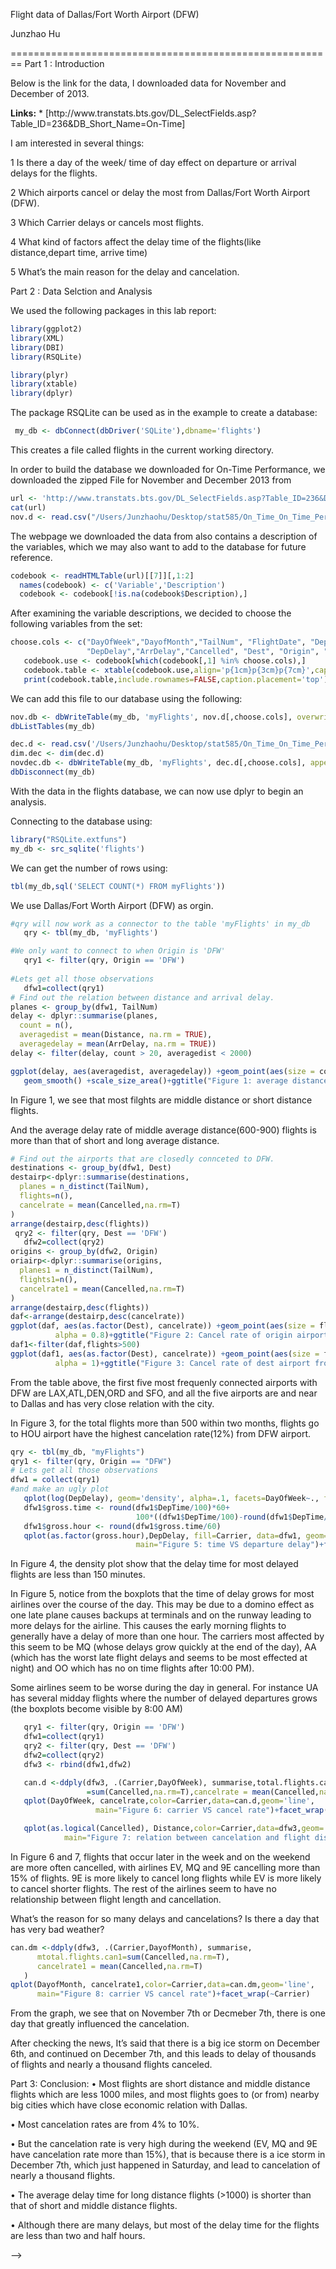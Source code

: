 Flight data of Dallas/Fort Worth Airport (DFW)  

Junzhao Hu

========================================================
Part 1 : Introduction

Below is the link for the data, I downloaded data for  November and December of 2013.


**Links:**
* [http://www.transtats.bts.gov/DL_SelectFields.asp?Table_ID=236&DB_Short_Name=On-Time]


I am interested in several things:

1 Is there a day of the week/ time of day effect on departure or arrival delays for the flights.

2 Which airports cancel or delay the most from Dallas/Fort Worth Airport (DFW).

3 Which Carrier delays or cancels most flights.

4 What kind of factors affect the delay time of the flights(like distance,depart time, arrive time)

5 What's the main reason for the delay and cancelation.

Part 2 : Data Selction and Analysis

We used the following packages in this lab report:
```r
library(ggplot2)
library(XML)
library(DBI)
library(RSQLite)

library(plyr)
library(xtable)
library(dplyr)
```

The package RSQLite can be used as in the example to create a database:

```r
 my_db <- dbConnect(dbDriver('SQLite'),dbname='flights')
```
This creates a file called flights in the current working directory.


In order to build the database we downloaded for On-Time Performance,
we downloaded the zipped File for November and December 2013 from

```r
url <- 'http://www.transtats.bts.gov/DL_SelectFields.asp?Table_ID=236&DB_Short_Name=On-Time'
cat(url)
nov.d <- read.csv("/Users/Junzhaohu/Desktop/stat585/On_Time_On_Time_Performance_2013_11/11.csv")
```

The webpage we downloaded the data from also contains a 
description of the variables, which we may also want to add to the database for 
future reference.
```r
codebook <- readHTMLTable(url)[[7]][,1:2]
  names(codebook) <- c('Variable','Description')
  codebook <- codebook[!is.na(codebook$Description),]
```
After examining the variable descriptions, we decided to 
choose the following variables from the set:
```r
choose.cols <- c("DayOfWeek","DayofMonth","TailNum", "FlightDate", "DepTime","Carrier", 
                 "DepDelay","ArrDelay","Cancelled", "Dest", "Origin", "Distance")
   codebook.use <- codebook[which(codebook[,1] %in% choose.cols),]
   codebook.table <- xtable(codebook.use,align='p{1cm}p{3cm}p{7cm}',caption='Description of Table Columns')
   print(codebook.table,include.rownames=FALSE,caption.placement='top')
```
We can add this file to our database using the following:
```r
nov.db <- dbWriteTable(my_db, 'myFlights', nov.d[,choose.cols], overwrite=TRUE)
dbListTables(my_db)
```
```r
dec.d <- read.csv('/Users/Junzhaohu/Desktop/stat585/On_Time_On_Time_Performance_2013_12/12.csv')
dim.dec <- dim(dec.d)
novdec.db <- dbWriteTable(my_db, 'myFlights', dec.d[,choose.cols], append=TRUE)
dbDisconnect(my_db)
```

With the data in the flights database, we can now use dplyr to 
begin an analysis.

Connecting to the database using:

```r
library("RSQLite.extfuns")
my_db <- src_sqlite('flights')
```
We can get the number of rows using: 
```r
tbl(my_db,sql('SELECT COUNT(*) FROM myFlights'))
```
We use Dallas/Fort Worth Airport (DFW) as orgin. 
```r
#qry will now work as a connector to the table 'myFlights' in my_db
   qry <- tbl(my_db, 'myFlights')

#We only want to connect to when Origin is 'DFW'
   qry1 <- filter(qry, Origin == 'DFW')
   
#Lets get all those observations
   dfw1=collect(qry1)
# Find out the relation between distance and arrival delay.
planes <- group_by(dfw1, TailNum)
delay <- dplyr::summarise(planes,
  count = n(),
  averagedist = mean(Distance, na.rm = TRUE),
  averagedelay = mean(ArrDelay, na.rm = TRUE))
delay <- filter(delay, count > 20, averagedist < 2000)

ggplot(delay, aes(averagedist, averagedelay)) +geom_point(aes(size = count), alpha = 1/2) +
   geom_smooth() +scale_size_area()+ggtitle("Figure 1: average distance vs average delay")
```
In Figure 1, we see that most filghts are middle distance or short distance flights.

And the average delay rate of middle average distance(600-900) flights is more than that of short and long average distance.

```r
# Find out the airports that are closedly connceted to DFW.
destinations <- group_by(dfw1, Dest)
destairp<-dplyr::summarise(destinations,
  planes = n_distinct(TailNum),
  flights=n(),
  cancelrate = mean(Cancelled,na.rm=T)
)
arrange(destairp,desc(flights))
 qry2 <- filter(qry, Dest == 'DFW')
   dfw2=collect(qry2)
origins <- group_by(dfw2, Origin)
oriairp<-dplyr::summarise(origins,
  planes1 = n_distinct(TailNum),
  flights1=n(),
  cancelrate1 = mean(Cancelled,na.rm=T)
)
arrange(destairp,desc(flights))
daf<-arrange(destairp,desc(cancelrate))
ggplot(daf, aes(as.factor(Dest), cancelrate)) +geom_point(aes(size = flights), 
          alpha = 0.8)+ggtitle("Figure 2: Cancel rate of origin airport from DFW")
daf1<-filter(daf,flights>500)
ggplot(daf1, aes(as.factor(Dest), cancelrate)) +geom_point(aes(size = flights),
          alpha = 1)+ggtitle("Figure 3: Cancel rate of dest airport from DFW")
```
From the table above, the first five most frequenly connected airports with DFW are LAX,ATL,DEN,ORD and SFO, and all the five airports are  and near to Dallas and has very close relation with the city.


In Figure 3, for the total flights more than 500 within two months, flights go to HOU airport have the highest cancelation rate(12%) from DFW airport.
```r
qry <- tbl(my_db, "myFlights")
qry1 <- filter(qry, Origin == "DFW")
# Lets get all those observations
dfw1 = collect(qry1)
#and make an ugly plot
   qplot(log(DepDelay), geom='density', alpha=.1, facets=DayOfWeek~., fill=as.factor(DayOfWeek), data = dfw1[which(dfw1$DepDelay > 0),],main="Figure 4: Density plot")
   dfw1$gross.time <- round(dfw1$DepTime/100)*60+ 
                            100*((dfw1$DepTime/100)-round(dfw1$DepTime/100)) 
   dfw1$gross.hour <- round(dfw1$gross.time/60)
   qplot(as.factor(gross.hour),DepDelay, fill=Carrier, data=dfw1, geom='boxplot',
                            main="Figure 5: time VS departure delay")+facet_wrap(~Carrier)
```
In Figure 4, the density plot show that the delay time for most delayed flights are less than 150 minutes.


In Figure 5, notice from the boxplots that the time of delay grows for 
most airlines over the course
of the day. This may be due to a domino effect as one late 
plane causes backups at terminals
and on the runway leading to more delays for the airline.
This causes the early morning flights to generally have a delay of more than one hour.
The carriers most affected by this seem to be MQ (whose delays grow quickly at the end of the day),
AA (which has the worst late flight delays and seems to be most effected at night)
and OO which has no on time flights after 10:00 PM).

Some airlines seem to be worse during the day in general. For instance UA has 
several midday flights where the number of delayed departures grows (the boxplots 
become visible by 8:00 AM) 
```r
   qry1 <- filter(qry, Origin == 'DFW')
   dfw1=collect(qry1)
   qry2 <- filter(qry, Dest == 'DFW')
   dfw2=collect(qry2)
   dfw3 <- rbind(dfw1,dfw2)

   can.d <-ddply(dfw3, .(Carrier,DayOfWeek), summarise,total.flights.can
                 =sum(Cancelled,na.rm=T),cancelrate = mean(Cancelled,na.rm=T) )
   qplot(DayOfWeek, cancelrate,color=Carrier,data=can.d,geom='line',
                   main="Figure 6: carrier VS cancel rate")+facet_wrap(~Carrier)

   qplot(as.logical(Cancelled), Distance,color=Carrier,data=dfw3,geom='boxplot',
            main="Figure 7: relation between cancelation and flight distance") + facet_wrap(~Carrier)
```
In Figure 6 and 7, flights that occur later in the week and on the weekend are more often cancelled,
with airlines EV, MQ and 9E cancelling more than 15% of flights. 9E is more likely to cancel 
long flights while EV is more likely to cancel shorter flights. The rest of the 
airlines seem to have no relationship between flight length and cancellation.

What's the reason for so many delays and cancelations? Is there a day that has very bad weather?
```r
can.dm <-ddply(dfw3, .(Carrier,DayofMonth), summarise,
      mtotal.flights.can1=sum(Cancelled,na.rm=T),
      cancelrate1 = mean(Cancelled,na.rm=T)
   )
qplot(DayofMonth, cancelrate1,color=Carrier,data=can.dm,geom='line',
      main="Figure 8: carrier VS cancel rate")+facet_wrap(~Carrier)
```
From the graph, we see that on November 7th or Decmeber 7th, there is one day that greatly influenced the cancelation.

After checking the news, It's said that there is a big ice storm on December 6th, and continued on December 7th, and this leads to delay of thousands of flights and nearly a thousand flights canceled.


Part 3: Conclusion:
•  Most flights are short distance and middle distance flights which are less 1000 miles, and most flights goes to (or from) nearby big cities which have close economic relation with Dallas. 

•	Most cancelation rates are from 4% to 10%.

•	But the cancelation rate is very high during the weekend (EV, MQ and 9E have cancelation rate more than 15%), that is because there is a ice storm in December 7th, which just happened in Saturday, and lead to cancelation of nearly a thousand flights.

•	The average delay time for long distance flights (>1000) is shorter than that of short and middle distance flights.

•	Although there are many delays, but most of the delay time for the flights are less than two and half hours.



 -->
